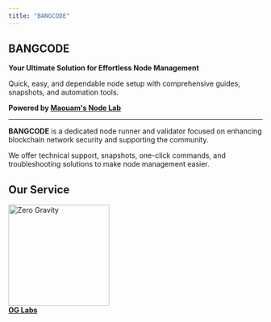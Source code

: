 ```yaml
---
title: "BANGCODE"
---
```


## BANGCODE

**Your Ultimate Solution for Effortless Node Management**

Quick, easy, and dependable node setup with comprehensive guides, snapshots, and automation tools.

**Powered by [Maouam's Node Lab](https://maouam.nodelab.my.id/)**

___

**BANGCODE** is a dedicated node runner and validator focused on enhancing blockchain network security and supporting the community.

We offer technical support, snapshots, one-click commands, and troubleshooting solutions to make node management easier.

## Our Service

<div class="project-grid">
  <a href="/0g-labs/" class="project-card">
    <img src="/img/0g.png" alt="Zero Gravity" width="200" height="200" />
    <div class="project-info">
      <strong>OG Labs</strong>
    </div>
  </a>
</div>


